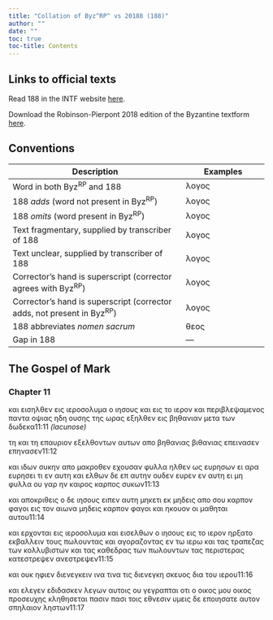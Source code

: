 ```yaml
---
title: "Collation of Byz^RP^ vs 20188 (188)"
author: ""
date: ""
toc: true
toc-title: Contents
---
```


::: {.callout-note appearance="minimal" icon="false" collapse="true"}
# Links to official texts

Read 188 in the INTF website [here](https://ntvmr.uni-muenster.de/manuscript-workspace?docID=20188).

Download the Robinson-Pierpont 2018 edition of the Byzantine textform [here](https://web.archive.org/web/20210413060536/https://byzantinetext.com/wp-content/uploads/2021/03/robinson-pierpont-2018-gnt-edition.pdf).


:::


::: {.callout-note appearance="minimal" icon="false" collapse="true"}
# Conventions

| Description                                                              	| Examples                           	|
|--------------------------------------------------------------------------	|------------------------------------	|
| Word in both Byz^RP^ and 188                                   	| λογος                              	|
| 188 *adds* (word not present in Byz^RP^)                       	| [λογος]{.greek-added}            	|
| 188 *omits* (word present in Byz^RP^)                          	| [λογος]{.greek-omitted}          	|
| Text fragmentary, supplied by transcriber of 188               	| [λογος]{.greek-supplied}         	|
| Text unclear, supplied by transcriber of 188                   	| [λογος]{.unclear}                	|
| Corrector's hand is superscript (corrector agrees with Byz^RP^)          	| [λογος]{.corr}                   	|
| Corrector's hand is superscript (corrector adds, not present in Byz^RP^) 	| [[λογος]{.corr}]{.greek-added} 	|
| 188 abbreviates *nomen sacrum*                                 	| [θεος]{.greek-abbr}            	|
| Gap in 188                                                     	| [―]{.gap}                        	|
:::

## The Gospel of Mark

### Chapter 11

[και]{.greek-omitted} [εισηλθεν]{.greek-omitted} [εις]{.greek-omitted} [ιεροσολυμα]{.greek-omitted} [ο]{.greek-omitted} [ιησους]{.greek-omitted} [και]{.greek-omitted} [εις]{.greek-omitted} [το]{.greek-omitted} [ιερον]{.greek-omitted} [και]{.greek-omitted} [περιβλεψαμενος]{.greek-omitted} [παντα]{.greek-omitted} [οψιας]{.greek-omitted} [ηδη]{.greek-omitted} [ουσης]{.greek-omitted} [της]{.greek-omitted} [ωρας]{.greek-omitted} [εξηλθεν]{.greek-omitted} [εις]{.greek-omitted} [βηθανιαν]{.greek-supplied} [με]{.greek-supplied}τα τ[ω]{.unclear}ν [δωδε]{.greek-supplied}κα[[11:11 *(lacunose)*]{.lacunose}]{.aside}

[τ[η]{.unclear}]{.greek-added} [κ]{.greek-supplied}α[ι]{.unclear} [τη]{.greek-omitted} [ε]{.unclear}[π]{.greek-supplied}[αυ]{.greek-supplied}ριον εξελθον[τω]{.greek-supplied}[ν]{.unclear} αυτω[ν]{.unclear} απ[ο]{.unclear} [βηθανιας]{.greek-omitted} [[βιθ]{.unclear}αν[ια]{.greek-supplied}ς]{.greek-added} [επεινασεν]{.greek-omitted} [επηνασε[ν]{.unclear}]{.greek-added}[11:12]{.aside}

και ιδων συκ[ην]{.unclear} [απο]{.greek-added} μα[κ]{.unclear}[ρ]{.greek-supplied}οθεν [εχουσαν]{.greek-omitted} [φυλλα]{.greek-omitted} ηλθεν [ως]{.greek-added} [ευρησων]{.greek-added} [ει]{.greek-omitted} [αρα]{.greek-omitted} [ευρησει]{.greek-omitted} τι εν αυτη [και]{.greek-omitted} ελθων [δε]{.greek-added} [επ]{.greek-omitted} [αυτην]{.greek-omitted} ουδεν ευρε[ν]{.unclear} [εν]{.greek-added} [αυτη]{.greek-added} [ει]{.greek-omitted} [μη]{.greek-omitted} [φυλλα]{.greek-omitted} ου γαρ ην [καιρος]{.greek-omitted} [καρπ[ο]{.unclear}ς]{.greek-added} συκων[11:13]{.aside}

[και]{.greek-omitted} [αποκριθεις]{.greek-omitted} ο [δε]{.greek-added} [ιησους]{.greek-abbr} ει[π]{.unclear}εν αυτη μηκετι [εκ]{.greek-omitted} [μηδεις]{.greek-added} [απο]{.greek-added} σου [καρπον]{.greek-added} [φαγοι]{.greek-added} εις τον αι[ω]{.unclear}να [μηδεις]{.greek-omitted} [καρπον]{.greek-omitted} [φαγοι]{.greek-omitted} και ηκουον οι μα[θ]{.unclear}ηται αυτου[11:14]{.aside}

και [ερχοντ]{.greek-supplied}αι [ει]{.unclear}[ς]{.greek-supplied} [ιεροσολυμα]{.greek-supplied} και [εισ]{.greek-supplied}[ε]{.unclear}λθω[ν]{.unclear} [ο]{.greek-omitted} [ιησους]{.greek-omitted} [ει]{.greek-supplied}ς το ι[ε]{.unclear}[ρ]{.greek-supplied}[ο]{.unclear}ν ηρξα[τ]{.unclear}[ο]{.greek-supplied} [εκβ]{.greek-supplied}αλ[λ]{.greek-supplied}ειν τους πωλουν[τ]{.greek-supplied}ας κ[αι]{.greek-supplied} [αγοραζ]{.unclear}οντ[ας]{.greek-supplied} [εν]{.greek-supplied} [τ]{.unclear}ω ιερω [και]{.unclear} [τ]{.unclear}ας [τ]{.greek-supplied}ραπεζας των κολλυβιστων και τας καθεδρας των πωλουντων τας περιστ[ε]{.unclear}[ρας]{.greek-supplied} [κατεστρεψεν]{.greek-omitted} [ανεστρε[ψεν]{.greek-supplied}]{.greek-added}[11:15]{.aside}

[κ]{.greek-supplied}[α]{.unclear}ι ουκ ηφιε[ν]{.unclear} [[διε]{.greek-supplied}[νεγ]{.unclear}κειν]{.greek-added} [ινα]{.greek-omitted} [τινα]{.greek-added} [τις]{.greek-omitted} [διενεγκη]{.greek-omitted} σκευος δια του ιερου[11:16]{.aside}

και [ελεγεν]{.greek-added} [εδιδασκεν]{.greek-omitted} [λεγων]{.greek-omitted} αυτοις [ου]{.greek-omitted} γεγραπται [οτι]{.greek-omitted} ο οικος μου οικος προσευ[χης]{.unclear} κληθησεται [πασιν]{.greek-omitted} [πασι]{.greek-added} τοις εθνεσιν [υμεις]{.greek-omitted} [δε]{.greek-omitted} [εποιησατε]{.greek-omitted} [αυτον]{.greek-omitted} [σπηλαιον]{.greek-omitted} [ληστων]{.greek-omitted}[11:17]{.aside}

